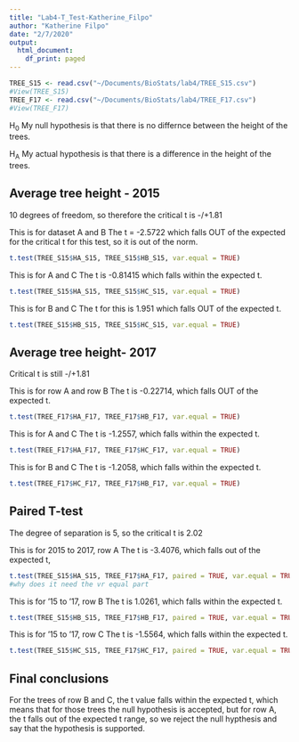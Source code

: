 ```yaml
---
title: "Lab4-T_Test-Katherine_Filpo"
author: "Katherine Filpo"
date: "2/7/2020"
output:
  html_document:
    df_print: paged
---
```


```r
TREE_S15 <- read.csv("~/Documents/BioStats/lab4/TREE_S15.csv")
#View(TREE_S15)
TREE_F17 <- read.csv("~/Documents/BioStats/lab4/TREE_F17.csv")
#View(TREE_F17)
```

H~0~ My null hypothesis is that there is no differnce between the height of the trees. 

H~A~ My actual hypothesis is that there is a difference in the height of the trees. 

## Average tree height - 2015
10 degrees of freedom, so therefore the critical t is -/+1.81 

This is for dataset A and B
The t = -2.5722 which falls OUT of the expected for the critical t for this test, so it is out of the norm. 
```r
t.test(TREE_S15$HA_S15, TREE_S15$HB_S15, var.equal = TRUE)
```


This is for A and C
The t is -0.81415 which falls within the expected t. 
```r
t.test(TREE_S15$HA_S15, TREE_S15$HC_S15, var.equal = TRUE)
```


This is for B and C
The t for this is 1.951 which falls OUT of the expected t.
```r
t.test(TREE_S15$HB_S15, TREE_S15$HC_S15, var.equal = TRUE)
```

## Average tree height- 2017
Critical t is still -/+1.81 

This is for row A and row B
The t is -0.22714, which falls OUT of the expected t. 
```r
t.test(TREE_F17$HA_F17, TREE_F17$HB_F17, var.equal = TRUE)
```

This is for A and C
The t is -1.2557, which falls within the expected t. 
```r
t.test(TREE_F17$HA_F17, TREE_F17$HC_F17, var.equal = TRUE)
```

This is for B and C
The t is -1.2058, which falls within the expected t. 
```r
t.test(TREE_F17$HC_F17, TREE_F17$HB_F17, var.equal = TRUE)
```

## Paired T-test

The degree of separation is 5, so the critical t is 2.02

This is for 2015 to 2017, row A
The t is -3.4076, which falls out of the expected t, 
```r
t.test(TREE_S15$HA_S15, TREE_F17$HA_F17, paired = TRUE, var.equal = TRUE)
#why does it need the vr equal part
```

This is for '15 to '17, row B
The t is 1.0261, which falls within the expected t. 
```r
t.test(TREE_S15$HB_S15, TREE_F17$HB_F17, paired = TRUE, var.equal = TRUE)
```

This is for '15 to '17, row C
The t is -1.5564, which falls within the expected t. 
```r
t.test(TREE_S15$HC_S15, TREE_F17$HC_F17, paired = TRUE, var.equal = TRUE)
```

## Final conclusions
For the trees of row B and C, the t value falls within the expected t, which means that for those trees the null hypothesis is accepted, but for row A, the t falls out of the expected t range, so we reject the null hypthesis and say that the hypothesis is supported. 

